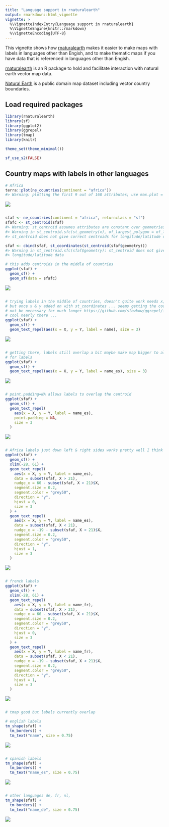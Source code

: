 ```yaml
---
title: "Language support in rnaturalearth"
output: rmarkdown::html_vignette
vignette: >
  %\VignetteIndexEntry{Language support in rnaturalearth}
  %\VignetteEngine{knitr::rmarkdown}
  %\VignetteEncoding{UTF-8}                                             
---
```


This vignette shows how [rnaturalearth](https://github.com/ropensci/rnaturalearth) makes it easier to make maps with labels in languages other than Engish, and to make thematic maps if you have data that is referenced in languages other than Engish.

[rnaturalearth](https://github.com/ropensci/rnaturalearth) is an R package to hold and facilitate interaction with natural earth vector map data.

[Natural Earth](https://www.naturalearthdata.com/) is a public domain map dataset including vector country boundaries.


## Load required packages




``` r
library(rnaturalearth)
library(sf)
library(ggplot2)
library(ggrepel)
library(tmap)
library(knitr)

theme_set(theme_minimal())

sf_use_s2(FALSE)
```

## Country maps with labels in other languages


``` r
# Africa
terra::plot(ne_countries(continent = "africa"))
#> Warning: plotting the first 9 out of 168 attributes; use max.plot = 168 to plot all
```

![](language-support.Rmd-3-1.png)

``` r

sfaf <- ne_countries(continent = "africa", returnclass = "sf")
sfafc <- st_centroid(sfaf)
#> Warning: st_centroid assumes attributes are constant over geometries
#> Warning in st_centroid.sfc(st_geometry(x), of_largest_polygon = of_largest_polygon):
#> st_centroid does not give correct centroids for longitude/latitude data

sfaf <- cbind(sfaf, st_coordinates(st_centroid(sfaf$geometry)))
#> Warning in st_centroid.sfc(sfaf$geometry): st_centroid does not give correct centroids for
#> longitude/latitude data

# this adds centroids in the middle of countries
ggplot(sfaf) +
  geom_sf() +
  geom_sf(data = sfafc)
```

![](language-support.Rmd-3-2.png)

``` r

# trying labels in the middle of countries, doesn't quite work needs x,y,label
# but once x & y added on with st_coordinates ... seems getting the coords might
# not be necessary for much longer https://github.com/slowkow/ggrepel/issues/111
# cool nearly there ...
ggplot(sfaf) +
  geom_sf() +
  geom_text_repel(aes(x = X, y = Y, label = name), size = 3)
```

![](language-support.Rmd-3-3.png)

``` r

# getting there, labels still overlap a bit maybe make map bigger to allow space
# for labels
ggplot(sfaf) +
  geom_sf() +
  geom_text_repel(aes(x = X, y = Y, label = name_es), size = 3)
```

![](language-support.Rmd-3-4.png)

``` r

# point.padding=NA allows labels to overlap the centroid
ggplot(sfaf) +
  geom_sf() +
  geom_text_repel(
    aes(x = X, y = Y, label = name_es),
    point.padding = NA,
    size = 3
  )
```

![](language-support.Rmd-3-5.png)

``` r

# Africa labels just down left & right sides works pretty well I think
ggplot(sfaf) +
  geom_sf() +
  xlim(-28, 61) +
  geom_text_repel(
    aes(x = X, y = Y, label = name_es),
    data = subset(sfaf, X > 21),
    nudge_x = 60 - subset(sfaf, X > 21)$X,
    segment.size = 0.2,
    segment.color = "grey50",
    direction = "y",
    hjust = 0,
    size = 3
  ) +
  geom_text_repel(
    aes(x = X, y = Y, label = name_es),
    data = subset(sfaf, X < 21),
    nudge_x = -19 - subset(sfaf, X < 21)$X,
    segment.size = 0.2,
    segment.color = "grey50",
    direction = "y",
    hjust = 1,
    size = 3
  )
```

![](language-support.Rmd-3-6.png)

``` r

# french labels
ggplot(sfaf) +
  geom_sf() +
  xlim(-28, 61) +
  geom_text_repel(
    aes(x = X, y = Y, label = name_fr),
    data = subset(sfaf, X > 21),
    nudge_x = 60 - subset(sfaf, X > 21)$X,
    segment.size = 0.2,
    segment.color = "grey50",
    direction = "y",
    hjust = 0,
    size = 3
  ) +
  geom_text_repel(
    aes(x = X, y = Y, label = name_fr),
    data = subset(sfaf, X < 21),
    nudge_x = -19 - subset(sfaf, X < 21)$X,
    segment.size = 0.2,
    segment.color = "grey50",
    direction = "y",
    hjust = 1,
    size = 3
  )
```

![](language-support.Rmd-3-7.png)

``` r

# tmap good but labels currently overlap

# english labels
tm_shape(sfaf) +
  tm_borders() +
  tm_text("name", size = 0.75)
```

![](language-support.Rmd-3-8.png)

``` r

# spanish labels
tm_shape(sfaf) +
  tm_borders() +
  tm_text("name_es", size = 0.75)
```

![](language-support.Rmd-3-9.png)

``` r

# other languages de, fr, nl,
tm_shape(sfaf) +
  tm_borders() +
  tm_text("name_de", size = 0.75)
```

![](language-support.Rmd-3-10.png)
